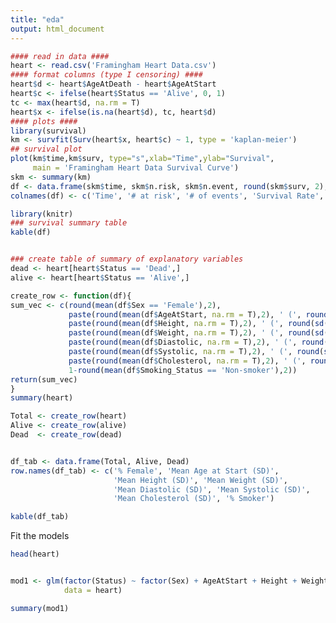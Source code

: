 ---
title: "eda"
output: html_document
---

```{r}
#### read in data ####
heart <- read.csv('Framingham Heart Data.csv')
#### format columns (type I censoring) ####
heart$d <- heart$AgeAtDeath - heart$AgeAtStart
heart$c <- ifelse(heart$Status == 'Alive', 0, 1)
tc <- max(heart$d, na.rm = T)
heart$x <- ifelse(is.na(heart$d), tc, heart$d)
#### plots ####
library(survival)
km <- survfit(Surv(heart$x, heart$c) ~ 1, type = 'kaplan-meier')
## survival plot
plot(km$time,km$surv, type="s",xlab="Time",ylab="Survival",
     main = 'Framingham Heart Data Survival Curve')
skm <- summary(km)
df <- data.frame(skm$time, skm$n.risk, skm$n.event, round(skm$surv, 2), round(skm$lower, 2), round(skm$upper, 2))
colnames(df) <- c('Time', '# at risk', '# of events', 'Survival Rate', '95% CI Lower', '95% CI Upper')

library(knitr)
### survival summary table
kable(df)


### create table of summary of explanatory variables
dead <- heart[heart$Status == 'Dead',]
alive <- heart[heart$Status == 'Alive',]

create_row <- function(df){
sum_vec <- c(round(mean(df$Sex == 'Female'),2), 
             paste(round(mean(df$AgeAtStart, na.rm = T),2), ' (', round(sd(df$AgeAtStart, na.rm = T),2), ')', sep = ''),
             paste(round(mean(df$Height, na.rm = T),2), ' (', round(sd(df$Height, na.rm = T),2), ')', sep = ''),
             paste(round(mean(df$Weight, na.rm = T),2), ' (', round(sd(df$Weight, na.rm = T),2), ')', sep = ''),
             paste(round(mean(df$Diastolic, na.rm = T),2), ' (', round(sd(df$Diastolic, na.rm = T),2), ')', sep = ''),
             paste(round(mean(df$Systolic, na.rm = T),2), ' (', round(sd(df$Systolic, na.rm = T),2), ')', sep = ''),
             paste(round(mean(df$Cholesterol, na.rm = T),2), ' (', round(sd(df$Cholesterol, na.rm = T),2), ')', sep = ''),
             1-round(mean(df$Smoking_Status == 'Non-smoker'),2))
return(sum_vec)
}
summary(heart)

Total <- create_row(heart)
Alive <- create_row(alive)
Dead  <- create_row(dead)


df_tab <- data.frame(Total, Alive, Dead)
row.names(df_tab) <- c('% Female', 'Mean Age at Start (SD)',
                       'Mean Height (SD)', 'Mean Weight (SD)',
                       'Mean Diastolic (SD)', 'Mean Systolic (SD)',
                       'Mean Cholesterol (SD)', '% Smoker')

kable(df_tab)

```


Fit the models

```{r}
head(heart)


mod1 <- glm(factor(Status) ~ factor(Sex) + AgeAtStart + Height + Weight + Diastolic + Systolic + Cholesterol + factor(BP_Status) + factor(Smoking_Status), 
            data = heart)

summary(mod1)
```
